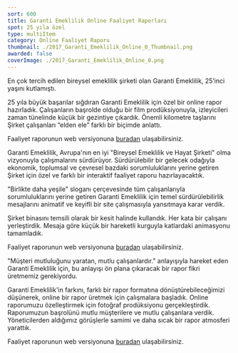 ```yaml
---
sort: 600
title: Garanti Emeklilik Online Faaliyet Raporları
spot: 25 yıla özel
type: multiItem
category: Online Faaliyet Raporu
thumbnail: ./2017_Garanti_Emeklilik_Online_0_Thumbnail.png
awarded: false
coverImage: ./2017_Garanti_Emeklilik_Online_0.png
---
```




<MultiItemLayoutOneItem oneItemTitle="GARANTİ EMEKLİLİK 2017 ONLINE FAALİYET RAPORU" oneItemSubTitle="25 yıla özel" sliderImages={[GE2017_0]} awarded={false} singleImageLink="">

En çok tercih edilen bireysel emeklilik şirketi olan Garanti Emeklilik, 25’inci yaşını kutlamıştı.

25 yıla büyük başarılar sığdıran Garanti Emeklilik için özel bir online rapor hazırladık. Çalışanların başrolde olduğu bir film prodüksiyonuyla, izleyicileri zaman tünelinde küçük bir gezintiye çıkardık. Önemli kilometre taşlarını Şirket çalışanları “elden ele” farklı bir biçimde anlattı.

Faaliyet raporunun web versiyonuna [buradan](https://www.garantiemeklilik.com.tr/faaliyetraporu2017/index.html) ulaşabilirsiniz.

</MultiItemLayoutOneItem>


<MultiItemLayoutOneItem oneItemTitle="GARANTİ EMEKLİLİK 2016 ONLINE FAALİYET RAPORU" oneItemSubTitle="Sürdürülebilirliğe farklı katlardan bakış" sliderImages={[GE2016_0]} awarded={false} singleImageLink="">

Garanti Emeklilik, Avrupa'nın en iyi "Bireysel Emeklilik ve Hayat Şirketi" olma vizyonuyla çalışmalarını sürdürüyor. Sürdürülebilir bir gelecek odağıyla ekonomik, toplumsal ve çevresel bazdaki sorumluluklarını yerine getiren Şirket için özel ve farklı bir interaktif faaliyet raporu hazırlayacaktık.

"Birlikte daha yeşile" sloganı çerçevesinde tüm çalışanlarıyla sorumluluklarını yerine getiren Garanti Emeklilik için temel sürdürülebilirlik mesajlarını animatif ve keyifli bir site çalışmasıyla yansıtmaya karar verdik.

Şirket binasını temsili olarak bir kesit halinde kullandık. Her kata bir çalışanı yerleştirdik. Mesaja göre küçük bir hareketli kurguyla katlardaki animasyonu tamamladık.

Faaliyet raporunun web versiyonuna [buradan](https://www.garantiemeklilik.com.tr/faaliyetraporu2016/index.html) ulaşabilirsiniz.

</MultiItemLayoutOneItem>


<MultiItemLayoutOneItem oneItemTitle="GARANTİ EMEKLİLİK 2015 ONLINE FAALİYET RAPORU" oneItemSubTitle="Mutluluğun yüzlerden okunduğu yeni bir tarz" sliderImages={[GE2015_0]} awarded={true} singleImageLink="">

"Müşteri mutluluğunu yaratan, mutlu çalışanlardır." anlayışıyla hareket eden Garanti Emeklilik için, bu anlayışı ön plana çıkaracak bir rapor fikri üretmemiz gerekiyordu.

Garanti Emeklilik'in farkını, farklı bir rapor formatına dönüştürebileceğimizi düşünerek, online bir rapor üretmek için çalışmalara başladık. Online raporumuzu özelleştirmek için fotoğraf prodüksiyonu gerçekleştirdik. Raporumuzun başrolünü mutlu müşterilere ve mutlu çalışanlara verdik. Yöneticilerden aldığımız görüşlerle samimi ve daha sıcak bir rapor atmosferi yarattık.

Faaliyet raporunun web versiyonuna [buradan](https://www.garantiemeklilik.com.tr/faaliyetraporu2015/index.html) ulaşabilirsiniz.

</MultiItemLayoutOneItem>
